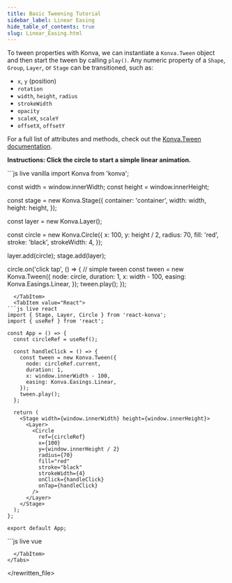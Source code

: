 ---
title: Basic Tweening Tutorial
sidebar_label: Linear Easing
hide_table_of_contents: true
slug: Linear_Easing.html
---

To tween properties with Konva, we can instantiate a `Konva.Tween` object and then start the tween by calling `play()`.
Any numeric property of a `Shape`, `Group`, `Layer`, or `Stage` can be transitioned, such as:

- `x`, `y` (position)
- `rotation`
- `width`, `height`, `radius`
- `strokeWidth`
- `opacity`
- `scaleX`, `scaleY`
- `offsetX`, `offsetY`

For a full list of attributes and methods, check out the [Konva.Tween documentation](/api/Konva.Tween.html).

**Instructions: Click the circle to start a simple linear animation.**


<Tabs>
  <TabItem value="Vanilla" default>
```js live vanilla
import Konva from 'konva';

const width = window.innerWidth;
const height = window.innerHeight;

const stage = new Konva.Stage({
container: 'container',
width: width,
height: height,
});

const layer = new Konva.Layer();

const circle = new Konva.Circle({
x: 100,
y: height / 2,
radius: 70,
fill: 'red',
stroke: 'black',
strokeWidth: 4,
});

layer.add(circle);
stage.add(layer);

circle.on('click tap', () => {
// simple tween
const tween = new Konva.Tween({
node: circle,
duration: 1,
x: width - 100,
easing: Konva.Easings.Linear,
});
tween.play();
});

````
  </TabItem>
  <TabItem value="React">
```js live react
import { Stage, Layer, Circle } from 'react-konva';
import { useRef } from 'react';

const App = () => {
  const circleRef = useRef();

  const handleClick = () => {
    const tween = new Konva.Tween({
      node: circleRef.current,
      duration: 1,
      x: window.innerWidth - 100,
      easing: Konva.Easings.Linear,
    });
    tween.play();
  };

  return (
    <Stage width={window.innerWidth} height={window.innerHeight}>
      <Layer>
        <Circle
          ref={circleRef}
          x={100}
          y={window.innerHeight / 2}
          radius={70}
          fill="red"
          stroke="black"
          strokeWidth={4}
          onClick={handleClick}
          onTap={handleClick}
        />
      </Layer>
    </Stage>
  );
};

export default App;
````

  </TabItem>
  <TabItem value="Vue">
```js live vue
<template>
  <v-stage :config="stageSize">
    <v-layer>
      <v-circle
        :config="circleConfig"
        @click="handleClick"
        @tap="handleClick"
        ref="circleRef"
      />
    </v-layer>
  </v-stage>
</template>

<script setup>
import { ref } from 'vue';
import Konva from 'konva';

const stageSize = {
  width: window.innerWidth,
  height: window.innerHeight
};

const circleConfig = {
  x: 100,
  y: window.innerHeight / 2,
  radius: 70,
  fill: 'red',
  stroke: 'black',
  strokeWidth: 4
};

const circleRef = ref(null);

const handleClick = () => {
  const tween = new Konva.Tween({
    node: circleRef.value.getNode(),
    duration: 1,
    x: window.innerWidth - 100,
    easing: Konva.Easings.Linear,
  });
  tween.play();
};
</script>

```
  </TabItem>
</Tabs>
```

</rewritten_file>
